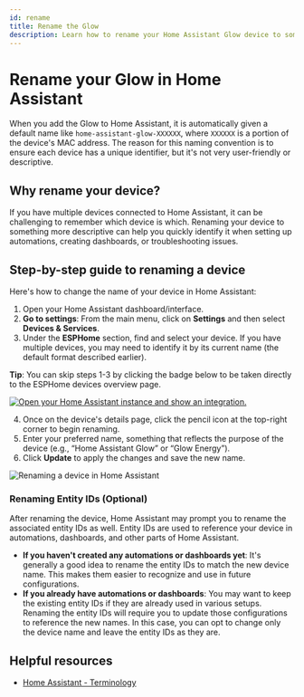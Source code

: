 ```yaml
---
id: rename
title: Rename the Glow
description: Learn how to rename your Home Assistant Glow device to something more descriptive and user-friendly.
---
```


# Rename your Glow in Home Assistant

When you add the Glow to Home Assistant, it is automatically given a default name like `home-assistant-glow-XXXXXX`,
where `XXXXXX` is a portion of the device's MAC address. The reason for this naming convention is to ensure each
device has a unique identifier, but it's not very user-friendly or descriptive.

## Why rename your device?

If you have multiple devices connected to Home Assistant, it can be challenging to remember which device is which.
Renaming your device to something more descriptive can help you quickly identify it when setting up automations,
creating dashboards, or troubleshooting issues.

## Step-by-step guide to renaming a device

Here's how to change the name of your device in Home Assistant:

1. Open your Home Assistant dashboard/interface.
2. **Go to settings**: From the main menu, click on **Settings** and then select **Devices & Services**.
3. Under the **ESPHome** section, find and select your device. If you have multiple devices, you may need to identify it by its current name (the default format described earlier).

  **Tip**: You can skip steps 1-3 by clicking the badge below to be taken directly to the ESPHome devices overview page.

[![Open your Home Assistant instance and show an integration.](https://my.home-assistant.io/badges/integration.svg)][esphome-devices]

4. Once on the device's details page, click the pencil icon at the top-right corner to begin renaming.
5. Enter your preferred name, something that reflects the purpose of the device (e.g., “Home Assistant Glow” or “Glow Energy”).
6. Click **Update** to apply the changes and save the new name.

<p align="left">
  <img
    src={require('@site/static/img/configuration/rename-device.png').default}
    alt="Renaming a device in Home Assistant"
  />
</p>

### Renaming Entity IDs (Optional)

After renaming the device, Home Assistant may prompt you to rename the associated entity IDs as well. Entity IDs are used to reference your device in automations, dashboards, and other parts of Home Assistant.

- **If you haven't created any automations or dashboards yet**: It's generally a good idea to rename the entity IDs to match the new device name. This makes them easier to recognize and use in future configurations.
- **If you already have automations or dashboards**: You may want to keep the existing entity IDs if they are already used in various setups. Renaming the entity IDs will require you to update those configurations to reference the new names. In this case, you can opt to change only the device name and leave the entity IDs as they are.

## Helpful resources

- [Home Assistant - Terminology](https://home-assistant.io/getting-started/concepts-terminology)

[esphome-devices]: https://my.home-assistant.io/redirect/integration/?domain=esphome